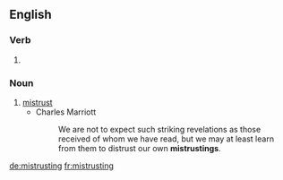 ==English==

===Verb===
{{head|en}}

# {{present participle of|mistrust}}

===Noun===
{{en-noun}}

# [[mistrust]]
#* Charles Marriott
#*: We are not to expect such striking revelations as those received of whom we have read, but we may at least learn from them to distrust our own '''mistrustings'''.

[[de:mistrusting]]
[[fr:mistrusting]]